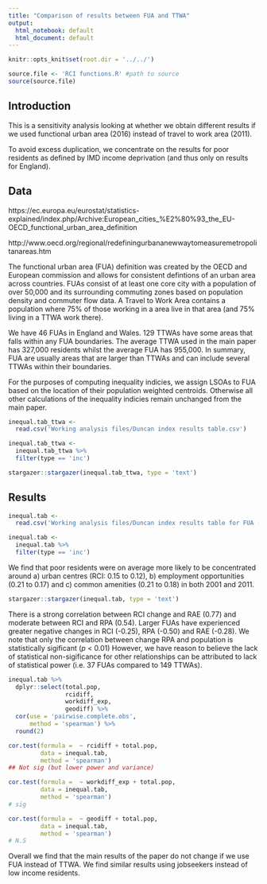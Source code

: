 ```yaml
---
title: "Comparison of results between FUA and TTWA"
output:
  html_notebook: default
  html_document: default
---
```


```r
knitr::opts_knit$set(root.dir = '../../')

```

```r
source.file <- 'RCI functions.R' #path to source
source(source.file)
```


##  Introduction 

This is a sensitivity analysis looking at whether we obtain different results if
we used functional urban area (2016) instead of travel to work area (2011).

To avoid excess duplication, we concentrate on the results for poor residents 
as defined by IMD income deprivation (and thus only on results for England). 

##  Data

https://ec.europa.eu/eurostat/statistics-explained/index.php/Archive:European_cities_%E2%80%93_the_EU-OECD_functional_urban_area_definition

http://www.oecd.org/regional/redefiningurbananewwaytomeasuremetropolitanareas.htm

The functional urban area (FUA) definition was created by the OECD and European commission and allows
for consistent defintions of an urban area across countries. FUAs consist of at 
least one core city with a population of over 50,000 and its surrounding commuting 
zones based on population density and commuter flow data. A Travel to Work Area
contains a population where 75% of those working in a area live in that area (and 75% living in a TTWA work there).

We have 46 FUAs in England and Wales. 129 TTWAs have some areas that falls within any FUA boundaries.
The average TTWA used in the main paper has 327,000 residents whilst the average FUA has 955,000.
In summary, FUA are usually areas that are larger than TTWAs and can include
several TTWAs within their boundaries.

For the purposes of computing inequality indicies, we assign LSOAs to FUA based 
on the location of their population weighted centroids. Otherwise all other 
calculations of the inequality indicies remain unchanged from the main paper.

```r
inequal.tab_ttwa <-
  read.csv('Working analysis files/Duncan index results table.csv')

inequal.tab_ttwa <-
  inequal.tab_ttwa %>% 
  filter(type == 'inc')

stargazer::stargazer(inequal.tab_ttwa, type = 'text')

```



##  Results

```r
inequal.tab <-
  read.csv('Working analysis files/Duncan index results table for FUA (optional).csv') 

inequal.tab <-
  inequal.tab %>% 
  filter(type == 'inc')
```


We find that poor residents were on average more likely to be concentrated around
a) urban centres (RCI: 0.15 to 0.12), b) employment opportunities (0.21 to 0.17) 
and c) common amenities (0.21 to 0.18) in both 2001
and 2011. 

```r
stargazer::stargazer(inequal.tab, type = 'text')
```

There is a strong correlation between RCI change and RAE (0.77) and moderate between
RCI and RPA (0.54). Larger FUAs have experienced greater negative changes in 
RCI (-0.25), RPA (-0.50) and RAE (-0.28). We note that only the correlation between
change RPA and population is statistically sigificant ($p$ < 0.01) However, we 
have reason to believe the lack of statistical non-sigificance for other relationships
can be attributed to lack of statistical power (i.e. 37 FUAs compared to 149 TTWAs).

```r
inequal.tab %>% 
  dplyr::select(total.pop, 
                rcidiff,
                workdiff_exp,
                geodiff) %>%
  cor(use = 'pairwise.complete.obs',
      method = 'spearman') %>%
  round(2)
```

```r
cor.test(formula =  ~ rcidiff + total.pop, 
         data = inequal.tab,
         method = 'spearman') 
## Not sig (but lower power and variance)

cor.test(formula =  ~ workdiff_exp + total.pop, 
         data = inequal.tab,
         method = 'spearman') 
# sig

cor.test(formula =  ~ geodiff + total.pop, 
         data = inequal.tab,
         method = 'spearman') 
# N.S
```

Overall we find that the main results of the paper do not change if we use FUA
instead of TTWA. We find similar results using jobseekers instead of low income
residents.